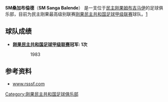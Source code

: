 {{notability unreferenced|time=2010-12-27T04:32:21+00:00}}
{{Infobox football club
| clubname  = 桑加布倫德
| image     = 
| fullname  = Sa Majesté Sanga Balende
| Nickname  = ''Wa Banjelu ni Bansantu''
| founded   = 1961年
| ground    = [[Stade_Kashala_Bonzola|Stade Kashala Bonzola]],<br> [[姆布吉馬伊|姆布吉馬伊]]
| capacity  = 25,000
| chrtitle  = 主席
| chairman  = [[Alphonse_Ngoyi_Kasanji|Alphonse Ngoyi Kasanji]]
| manager   = [[Lionel_Charbonnier|Lionel Charbonnier]]
| league    = [[剛果民主共和國足球甲級聯賽|剛果民主共和國足球甲級聯賽]]
| season    = 2017–18
| position  = 剛果民主甲，第 4 位
| website   = http://www.sangabalende.com
| pattern_la1 = _yellowborder
| pattern_b1  = _yellowhorizontal
| pattern_ra1 = _yellowborder
| pattern_sh1 =
| leftarm1 = FF0000
| body1 = FF0000
| rightarm1 = FF0000
| shorts1 = FFFF00
| socks1 = FF0000
}}
'''SM桑加布倫德'''（'''SM Sanga Balende'''） 是一支位于[[民主刚果|民主刚果]][[姆布吉马伊|姆布吉马伊]]的足球俱乐部，目前为民主刚果最高级别联赛[[刚果民主共和国足球甲级联赛|刚果民主共和国足球甲级联赛]]球队。[http://www.rsssf.com/tablesz/zaire08.html]{{Wayback|url=http://www.rsssf.com/tablesz/zaire08.html |date=20170621085055 }}

==球队成绩==
*'''[[刚果民主共和国足球甲级联赛|刚果民主共和国足球甲级联赛]]冠军: 1次'''
::1983

==参考资料==
*[http://www.rsssf.com/tablesz/zaire08.html www.rsssf.com]{{Wayback|url=http://www.rsssf.com/tablesz/zaire08.html |date=20170621085055 }}
 
[[Category:刚果民主共和国足球俱乐部|Category:刚果民主共和国足球俱乐部]]